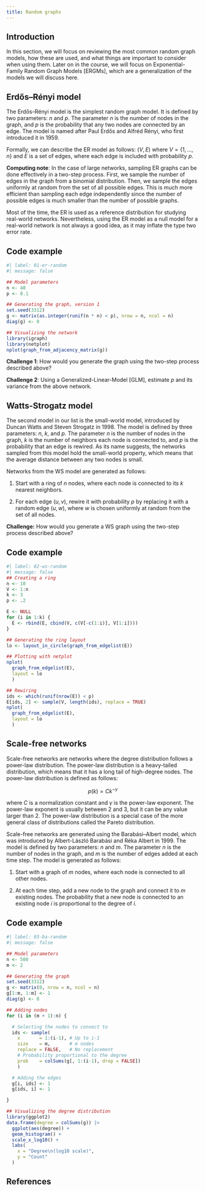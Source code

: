 ```yaml
---
title: Random graphs
---
```


## Introduction

In this section, we will focus on reviewing the most common random graph models, how these are used, and what things are important to consider when using them. Later on in the course, we will focus on Exponential-Family Random Graph Models [ERGMs], which are a generalization of the models we will discuss here.

## Erdős–Rényi model

The Erdős–Rényi model is the simplest random graph model. It is defined by two parameters: $n$ and $p$. The parameter $n$ is the number of nodes in the graph, and $p$ is the probability that any two nodes are connected by an edge. The model is named after Paul Erdős and Alfréd Rényi, who first introduced it in 1959.

Formally, we can describe the ER model as follows: $(V, E)$ where $V = \{1, \ldots, n\}$ and $E$ is a set of edges, where each edge is included with probability $p$.

::: {.callout-tip}
**Computing note**: In the case of large networks, sampling ER graphs can be done effectively in a two-step process. First, we sample the number of edges in the graph from a binomial distribution. Then, we sample the edges uniformly at random from the set of all possible edges. This is much more efficient than sampling each edge independently since the number of possible edges is much smaller than the number of possible graphs.
:::

Most of the time, the ER is used as a reference distribution for studying real-world networks. Nevertheless, using the ER model as a null model for a real-world network is not always a good idea, as it may inflate the type two error rate.

## Code example

```r
#| label: 01-er-random
#| message: false

## Model parameters
n <- 40
p <- 0.1

## Generating the graph, version 1
set.seed(3312)
g <- matrix(as.integer(runif(n * n) < p), nrow = n, ncol = n)
diag(g) <- 0

## Visualizing the network
library(igraph)
library(netplot)
nplot(graph_from_adjacency_matrix(g))
```

**Challenge 1**: How would you generate the graph using the two-step process described above?

**Challenge 2**: Using a Generalized-Linear-Model [GLM], estimate $p$ and its variance from the above network.

## Watts-Strogatz model

The second model in our list is the small-world model, introduced by Duncan Watts and Steven Strogatz in 1998. The model is defined by three parameters: $n$, $k$, and $p$. The parameter $n$ is the number of nodes in the graph, $k$ is the number of neighbors each node is connected to, and $p$ is the probability that an edge is rewired. As its name suggests, the networks sampled from this model hold the small-world property, which means that the average distance between any two nodes is small.

Networks from the WS model are generated as follows:

1. Start with a ring of $n$ nodes, where each node is connected to its $k$ nearest neighbors.

2. For each edge $(u, v)$, rewire it with probability $p$ by replacing it with a random edge $(u, w)$, where $w$ is chosen uniformly at random from the set of all nodes.

**Challenge:** How would you generate a WS graph using the two-step process described above?

## Code example

```r
#| label: 02-ws-random
#| message: false
## Creating a ring
n <- 10
V <- 1:n
k <- 3
p <- .2

E <- NULL
for (i in 1:k) {
  E <- rbind(E, cbind(V, c(V[-c(1:i)], V[1:i])))
}

## Generating the ring layout
lo <- layout_in_circle(graph_from_edgelist(E))

## Plotting with netplot
nplot(
  graph_from_edgelist(E),
  layout = lo
  )

## Rewiring
ids <- which(runif(nrow(E)) < p)
E[ids, 2] <- sample(V, length(ids), replace = TRUE)
nplot(
  graph_from_edgelist(E),
  layout = lo
  )
```

## Scale-free networks

Scale-free networks are networks where the degree distribution follows a power-law distribution. The power-law distribution is a heavy-tailed distribution, which means that it has a long tail of high-degree nodes. The power-law distribution is defined as follows:

$$
p(k) = C k^{-\gamma}
$$

where $C$ is a normalization constant and $\gamma$ is the power-law exponent. The power-law exponent is usually between 2 and 3, but it can be any value larger than 2. The power-law distribution is a special case of the more general class of distributions called the Pareto distribution.

Scale-free networks are generated using the Barabási–Albert model, which was introduced by Albert-László Barabási and Réka Albert in 1999. The model is defined by two parameters: $n$ and $m$. The parameter $n$ is the number of nodes in the graph, and $m$ is the number of edges added at each time step. The model is generated as follows:

1. Start with a graph of $m$ nodes, where each node is connected to all other nodes.

2. At each time step, add a new node to the graph and connect it to $m$ existing nodes. The probability that a new node is connected to an existing node $i$ is proportional to the degree of $i$.

## Code example

```r
#| label: 03-ba-random
#| message: false

## Model parameters
n <- 500
m <- 2

## Generating the graph
set.seed(3312)
g <- matrix(0, nrow = n, ncol = n)
g[1:m, 1:m] <- 1
diag(g) <- 0

## Adding nodes
for (i in (m + 1):n) {

  # Selecting the nodes to connect to
  ids <- sample(
    x       = 1:(i-1), # Up to i-1
    size    = m,       # m nodes
    replace = FALSE,   # No replacement
    # Probability proportional to the degree
    prob    = colSums(g[, 1:(i-1), drop = FALSE])
    )

  # Adding the edges
  g[i, ids] <- 1
  g[ids, i] <- 1

}

## Visualizing the degree distribution
library(ggplot2)
data.frame(degree = colSums(g)) |>
  ggplot(aes(degree)) +
  geom_histogram() +
  scale_x_log10() +
  labs(
    x = "Degree\n(log10 scale)",
    y = "Count"
  )
```

## References

